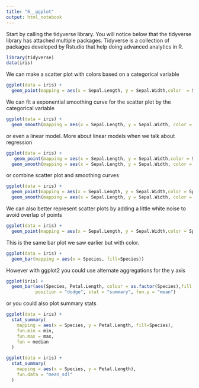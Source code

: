 ```yaml
---
title: "6__ggplot"
output: html_notebook
---
```


Start by calling the tidyverse library. You will notice below that the tidyverse library has attached multiple packages. Tidyverse is a collection of packages developed by Rstudio that help doing advanced analytics in R.


```r
library(tidyverse)
data(iris)
```
We can make a scatter plot with colors based on a categorical variable
```r
ggplot(data = iris) + 
  geom_point(mapping = aes(x = Sepal.Length, y = Sepal.Width,color  = Species))

```

We can fit a exponential smoothing curve for the scatter plot by the categorical variable
```r
ggplot(data = iris) + 
  geom_smooth(mapping = aes(x = Sepal.Length, y = Sepal.Width, color = Species, linetype= Species))
```

or even a linear model. More about linear models when we talk about regression
```r
ggplot(data = iris) + 
   geom_point(mapping = aes(x = Sepal.Length, y = Sepal.Width,color = Species))+
  geom_smooth(mapping = aes(x = Sepal.Length, y = Sepal.Width, color = Species), method = "lm")
```

or combine scatter plot and smoothing curves
```r
ggplot(data = iris) + 
  geom_point(mapping = aes(x = Sepal.Length, y = Sepal.Width,color = Species))+
  geom_smooth(mapping = aes(x = Sepal.Length, y = Sepal.Width, color = Species, linetype= Species))

```

We can also better represent scatter plots by adding a little white noise to avoid overlap of points
```r
ggplot(data = iris) + 
  geom_point(mapping = aes(x = Sepal.Length, y = Sepal.Width,color = Species), position = "jitter")

```

This is the same bar plot we saw earlier but with color.
```r
ggplot(data = iris) + 
  geom_bar(mapping = aes(x = Species, fill=Species))
```
However with ggplot2 you could use alternate aggregations for the y axis
```r
ggplot(iris) + 
  geom_bar(aes(Species, Petal.Length, colour = as.factor(Species),fill = as.factor(Species)), 
           position = "dodge", stat = "summary", fun.y = "mean")
```

or you could also plot summary stats
```r
ggplot(data = iris) + 
  stat_summary(
    mapping = aes(x = Species, y = Petal.Length, fill=Species),
    fun.min = min,
    fun.max = max,
    fun = median
  )
```

```r
ggplot(data = iris) + 
  stat_summary(
    mapping = aes(x = Species, y = Petal.Length),
    fun.data = "mean_sdl"
  )
```

